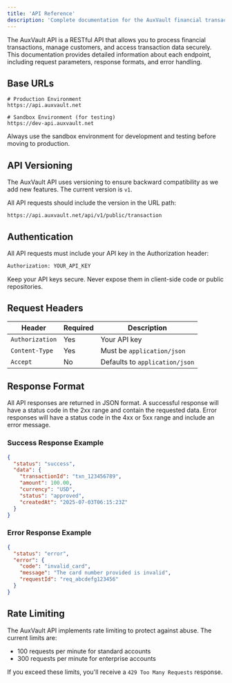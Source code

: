 ```yaml
---
title: 'API Reference'
description: 'Complete documentation for the AuxVault financial transaction API'
---
```


The AuxVault API is a RESTful API that allows you to process financial transactions, manage customers, and access transaction data securely. This documentation provides detailed information about each endpoint, including request parameters, response formats, and error handling.

## Base URLs

```
# Production Environment
https://api.auxvault.net

# Sandbox Environment (for testing)
https://dev-api.auxvault.net
```

<Note>
  Always use the sandbox environment for development and testing before moving to production.
</Note>

## API Versioning

The AuxVault API uses versioning to ensure backward compatibility as we add new features. The current version is `v1`.

All API requests should include the version in the URL path:

```
https://api.auxvault.net/api/v1/public/transaction
```

## Authentication

All API requests must include your API key in the Authorization header:

```bash
Authorization: YOUR_API_KEY
```

<Warning>
  Keep your API keys secure. Never expose them in client-side code or public repositories.
</Warning>

## Request Headers

| Header          | Required | Description                           |
|-----------------|----------|---------------------------------------|
| `Authorization` | Yes      | Your API key                          |
| `Content-Type`  | Yes      | Must be `application/json`            |
| `Accept`        | No       | Defaults to `application/json`        |

## Response Format

All API responses are returned in JSON format. A successful response will have a status code in the 2xx range and contain the requested data. Error responses will have a status code in the 4xx or 5xx range and include an error message.

### Success Response Example

```json
{
  "status": "success",
  "data": {
    "transactionId": "txn_123456789",
    "amount": 100.00,
    "currency": "USD",
    "status": "approved",
    "createdAt": "2025-07-03T06:15:23Z"
  }
}
```

### Error Response Example

```json
{
  "status": "error",
  "error": {
    "code": "invalid_card",
    "message": "The card number provided is invalid",
    "requestId": "req_abcdefg123456"
  }
}
```

## Rate Limiting

The AuxVault API implements rate limiting to protect against abuse. The current limits are:

- 100 requests per minute for standard accounts
- 300 requests per minute for enterprise accounts

If you exceed these limits, you'll receive a `429 Too Many Requests` response.
